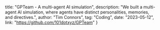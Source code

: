   title: "GPTeam - A multi-agent AI simulation",
  description: "We built a multi-agent AI simulation, where agents have distinct personalities, memories, and directives.",
  author: "Tim Connors",
  tag: "Coding",
  date: "2023-05-12",
  link: "https://github.com/101dotxyz/GPTeam"
}